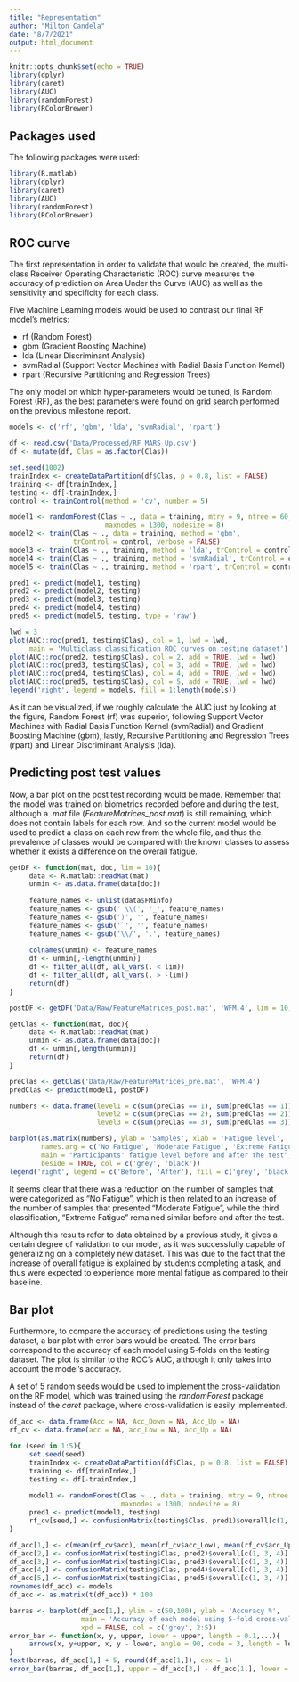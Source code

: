 ```yaml
---
title: "Representation"
author: "Milton Candela"
date: "8/7/2021"
output: html_document
---
```


```r
knitr::opts_chunk$set(echo = TRUE)
library(dplyr)
library(caret)
library(AUC)
library(randomForest)
library(RColorBrewer)
```

## Packages used
The following packages were used:

```r
library(R.matlab)
library(dplyr)
library(caret)
library(AUC)
library(randomForest)
library(RColorBrewer)
```

## ROC curve
The first representation in order to validate that would be created, the multi-class Receiver Operating Characteristic (ROC) curve measures the accuracy of prediction on Area Under the Curve (AUC) as well as the sensitivity and specificity for each class. 

Five Machine Learning models would be used to contrast our final RF model's metrics:

- rf (Random Forest)
- gbm (Gradient Boosting Machine)
- lda (Linear Discriminant Analysis)
- svmRadial (Support Vector Machines with Radial Basis Function Kernel)
- rpart (Recursive Partitioning and Regression Trees)

The only model on which hyper-parameters would be tuned, is Random Forest (RF), as the best parameters were found on grid search performed on the previous milestone report.

```r
models <- c('rf', 'gbm', 'lda', 'svmRadial', 'rpart')

df <- read.csv('Data/Processed/RF_MARS_Up.csv')
df <- mutate(df, Clas = as.factor(Clas))

set.seed(1002)
trainIndex <- createDataPartition(df$Clas, p = 0.8, list = FALSE)
training <- df[trainIndex,]
testing <- df[-trainIndex,]
control <- trainControl(method = 'cv', number = 5)

model1 <- randomForest(Clas ~ ., data = training, mtry = 9, ntree = 60,
                        maxnodes = 1300, nodesize = 8)
model2 <- train(Clas ~ ., data = training, method = 'gbm',
                trControl = control, verbose = FALSE)
model3 <- train(Clas ~ ., training, method = 'lda', trControl = control)
model4 <- train(Clas ~ ., training, method = 'svmRadial', trControl = control)
model5 <- train(Clas ~ ., training, method = 'rpart', trControl = control)

pred1 <- predict(model1, testing)
pred2 <- predict(model2, testing)
pred3 <- predict(model3, testing)
pred4 <- predict(model4, testing)
pred5 <- predict(model5, testing, type = 'raw')

lwd = 3
plot(AUC::roc(pred1, testing$Clas), col = 1, lwd = lwd,
     main = 'Multiclass classification ROC curves on testing dataset')
plot(AUC::roc(pred2, testing$Clas), col = 2, add = TRUE, lwd = lwd)
plot(AUC::roc(pred3, testing$Clas), col = 3, add = TRUE, lwd = lwd)
plot(AUC::roc(pred4, testing$Clas), col = 4, add = TRUE, lwd = lwd)
plot(AUC::roc(pred5, testing$Clas), col = 5, add = TRUE, lwd = lwd)
legend('right', legend = models, fill = 1:length(models))
```

As it can be visualized, if we roughly calculate the AUC just by looking at the figure, Random Forest (rf) was superior, following Support Vector Machines with Radial Basis Function Kernel (svmRadial) and Gradient Boosting Machine (gbm), lastly, Recursive Partitioning and Regression Trees (rpart) and Linear Discriminant Analysis (lda).

## Predicting post test values
Now, a bar plot on the post test recording would be made. Remember that the model was trained on biometrics recorded before and during the test, although a *.mat* file (*FeatureMatrices_post.mat*) is still remaining, which does not contain labels for each row. And so the current model would be used to predict a class on each row from the whole file, and thus the prevalence of classes would be compared with the known classes to assess whether it exists a difference on the overall fatigue.

```r
getDF <- function(mat, doc, lim = 10){
     data <- R.matlab::readMat(mat)
     unmin <- as.data.frame(data[doc])
     
     feature_names <- unlist(data$FMinfo)
     feature_names <- gsub(' \\(', '_', feature_names)
     feature_names <- gsub(')', '', feature_names)
     feature_names <- gsub('`', '', feature_names)
     feature_names <- gsub('\\/', '.', feature_names)
     
     colnames(unmin) <- feature_names
     df <- unmin[,-length(unmin)]
     df <- filter_all(df, all_vars(. < lim))
     df <- filter_all(df, all_vars(. > -lim))
     return(df)
}

postDF <- getDF('Data/Raw/FeatureMatrices_post.mat', 'WFM.4', lim = 10)

getClas <- function(mat, doc){
     data <- R.matlab::readMat(mat)
     unmin <- as.data.frame(data[doc]) 
     df <- unmin[,length(unmin)]
     return(df)
}

preClas <- getClas('Data/Raw/FeatureMatrices_pre.mat', 'WFM.4')
predClas <- predict(model1, postDF)

numbers <- data.frame(level1 = c(sum(preClas == 1), sum(predClas == 1)),
                      level2 = c(sum(preClas == 2), sum(predClas == 2)),
                      level3 = c(sum(preClas == 3), sum(predClas == 3)))

barplot(as.matrix(numbers), ylab = 'Samples', xlab = 'Fatigue level',
        names.arg = c('No Fatigue', 'Moderate Fatigue', 'Extreme Fatigue'),
        main = "Participants' fatigue level before and after the test",
        beside = TRUE, col = c('grey', 'black'))
legend('right', legend = c('Before', 'After'), fill = c('grey', 'black'))
```

It seems clear that there was a reduction on the number of samples that were categorized as "No Fatigue", which is then related to an increase of the number of samples that presented "Moderate Fatigue", while the third classification, "Extreme Fatigue" remained similar before and after the test.

Although this results refer to data obtained by a previous study, it gives a certain degree of validation to our model, as it was successfully capable of generalizing on a completely new dataset. This was due to the fact that the increase of overall fatigue is explained by students completing a task, and thus were expected to experience more mental fatigue as compared to their baseline.

## Bar plot
Furthermore, to compare the accuracy of predictions using the testing dataset, a bar plot with error bars would be created. The error bars correspond to the accuracy of each model using 5-folds on the testing dataset. The plot is similar to the ROC's AUC, although it only takes into account the model's accuracy.

A set of 5 random seeds would be used to implement the cross-validation on the RF model, which was trained using the *randomForest* package instead of the *caret* package, where cross-validation is easily implemented.

```r
df_acc <- data.frame(Acc = NA, Acc_Down = NA, Acc_Up = NA)
rf_cv <- data.frame(acc = NA, acc_Low = NA, acc_Up = NA)

for (seed in 1:5){
     set.seed(seed)
     trainIndex <- createDataPartition(df$Clas, p = 0.8, list = FALSE)
     training <- df[trainIndex,]
     testing <- df[-trainIndex,]
     
     model1 <- randomForest(Clas ~ ., data = training, mtry = 9, ntree = 60,
                            maxnodes = 1300, nodesize = 8)
     pred1 <- predict(model1, testing)
     rf_cv[seed,] <- confusionMatrix(testing$Clas, pred1)$overall[c(1, 3, 4)]
}

df_acc[1,] <- c(mean(rf_cv$acc), mean(rf_cv$acc_Low), mean(rf_cv$acc_Up))
df_acc[2,] <- confusionMatrix(testing$Clas, pred2)$overall[c(1, 3, 4)]
df_acc[3,] <- confusionMatrix(testing$Clas, pred3)$overall[c(1, 3, 4)]
df_acc[4,] <- confusionMatrix(testing$Clas, pred4)$overall[c(1, 3, 4)]
df_acc[5,] <- confusionMatrix(testing$Clas, pred5)$overall[c(1, 3, 4)]
rownames(df_acc) <- models
df_acc <- as.matrix(t(df_acc)) * 100

barras <- barplot(df_acc[1,], ylim = c(50,100), ylab = 'Accuracy %',
                  main = 'Accuracy of each model using 5-fold cross-validation',
                  xpd = FALSE, col = c('grey', 2:5))
error_bar <- function(x, y, upper, lower = upper, length = 0.1,...){
     arrows(x, y+upper, x, y - lower, angle = 90, code = 3, length = length, ...)
}
text(barras, df_acc[1,] + 5, round(df_acc[1,]), cex = 1)
error_bar(barras, df_acc[1,], upper = df_acc[3,] - df_acc[1,], lower = df_acc[1,] - df_acc[2,])
```
